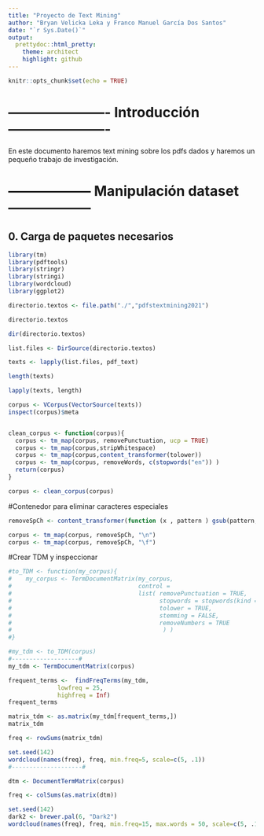 ```yaml
---
title: "Proyecto de Text Mining"
author: "Bryan Velicka Leka y Franco Manuel García Dos Santos"
date: "`r Sys.Date()`"
output:
  prettydoc::html_pretty:
    theme: architect
    highlight: github
---
```


```r
knitr::opts_chunk$set(echo = TRUE)
```

# ---------------------- Introducción ---------------------- #

En este documento haremos text mining sobre los pdfs dados y haremos un pequeño
trabajo de investigación.


# ------------------ Manipulación dataset ------------------ #

## 0. Carga de paquetes necesarios
```r
library(tm)
library(pdftools)
library(stringr)
library(stringi)
library(wordcloud)
library(ggplot2)

```


```r
directorio.textos <- file.path("./","pdfstextmining2021")

directorio.textos

dir(directorio.textos)

list.files <- DirSource(directorio.textos)

texts <- lapply(list.files, pdf_text)

length(texts)

lapply(texts, length)

corpus <- VCorpus(VectorSource(texts))
inspect(corpus)$meta


clean_corpus <- function(corpus){
  corpus <- tm_map(corpus, removePunctuation, ucp = TRUE)
  corpus <- tm_map(corpus,stripWhitespace)
  corpus <- tm_map(corpus,content_transformer(tolower))
  corpus <- tm_map(corpus, removeWords, c(stopwords("en")) )
  return(corpus)
}

corpus <- clean_corpus(corpus)

```

#Contenedor para eliminar caracteres especiales
```r
removeSpCh <- content_transformer(function (x , pattern ) gsub(pattern, " ", x) )

corpus <- tm_map(corpus, removeSpCh, "\n")
corpus <- tm_map(corpus, removeSpCh, "\f")

```


#Crear TDM y inspeccionar
```r
#to_TDM <- function(my_corpus){
#    my_corpus <- TermDocumentMatrix(my_corpus,
#                                    control = 
#                                    list( removePunctuation = TRUE,
#                                          stopwords = stopwords(kind = "en"),
#                                          tolower = TRUE,
#                                          stemming = FALSE,
#                                          removeNumbers = TRUE
#                                           ) )
#}

#my_tdm <- to_TDM(corpus)
#-------------------#
my_tdm <- TermDocumentMatrix(corpus)

frequent_terms <-  findFreqTerms(my_tdm, 
              lowfreq = 25, 
              highfreq = Inf)
frequent_terms

matrix_tdm <- as.matrix(my_tdm[frequent_terms,])
matrix_tdm

freq <- rowSums(matrix_tdm)

set.seed(142)   
wordcloud(names(freq), freq, min.freq=5, scale=c(5, .1))
#--------------------#

dtm <- DocumentTermMatrix(corpus)

freq <- colSums(as.matrix(dtm))

set.seed(142)   
dark2 <- brewer.pal(6, "Dark2")
wordcloud(names(freq), freq, min.freq=15, max.words = 50, scale=c(5, .1), colors = dark2)

```

